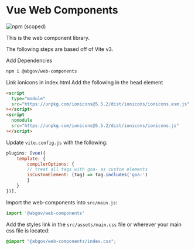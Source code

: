 
<Meta title="Setup/Vue" />

# Vue Web Components

![npm (scoped)](https://img.shields.io/npm/v/@abgov/web-components?color=%230081a2&label=web-components&style=flat-square)

This is the web component library.

The following steps are based off of Vite v3.

Add Dependencies

```bash
npm i @abgov/web-components
```

Link ionicons in index.html
Add the following in the head element

```html
<script
  type="module"
  src="https://unpkg.com/ionicons@5.5.2/dist/ionicons/ionicons.esm.js"
></script>
<script
  nomodule
  src="https://unpkg.com/ionicons@5.5.2/dist/ionicons/ionicons.js"
></script>
```

Update `vite.config.js` with the following:

```js
plugins: [vue({
    template: {
        compilerOptions: {
        // treat all tags with goa- as custom elements
        isCustomElement: (tag) => tag.includes('goa-')
        }
    }
})],
```

Import the web-components into `src/main.js`:

```js
import '@abgov/web-components'
```

Add the styles link in the `src/assets/main.css` file or wherever your main css file is located:

```css
@import "@abgov/web-components/index.css";
```
